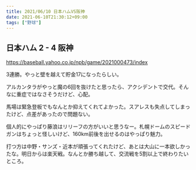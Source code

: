 ```yaml
---
title: 2021/06/10 日本ハムVS阪神
date: 2021-06-10T21:30:12+09:00
tags: ["野球"]
---
```


## 日本ハム 2 - 4 阪神

https://baseball.yahoo.co.jp/npb/game/2021000473/index

3連勝。やっと壁を越えて貯金17になったらしい。

アルカンタラがやっと魔の6回を抜けたと思ったら、アクシデントで交代。そんなに重症ではなさそうだけど、心配。

馬場は緊急登板でもなんとか抑えてくれてよかった。スアレスも失点してしまったけど、点差があったので問題ない。

個人的にやっぱり藤浪はリリーフの方がいいと思うなー。札幌ドームのスピードガンはちょっと怪しいけど、160km前後を出せるのはやっぱり魅力。

打つ方は中野・サンズ・近本が頑張ってくれたけど、あとは大山に一本欲しかったな。明日からは楽天戦。なんとか勝ち越して、交流戦を5割以上で終わりたいところ。